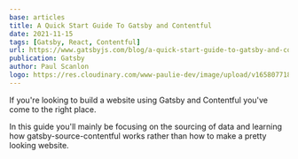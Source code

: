 ```yaml
---
base: articles
title: A Quick Start Guide To Gatsby and Contentful
date: 2021-11-15
tags: [Gatsby, React, Contentful]
url: https://www.gatsbyjs.com/blog/a-quick-start-guide-to-gatsby-and-contentful
publication: Gatsby
author: Paul Scanlon
logo: https://res.cloudinary.com/www-paulie-dev/image/upload/v1658077182/paulie.dev/Logos/gatsby-logo_dgbkjm.png
---
```


If you're looking to build a website using Gatsby and Contentful you've come to the right place.

In this guide you'll mainly be focusing on the sourcing of data and learning how gatsby-source-contentful works rather
than how to make a pretty looking website.
